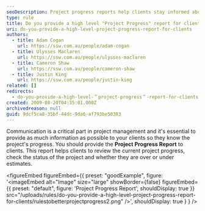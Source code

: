 ```yaml
---
seoDescription: Project progress reports help clients stay informed about project milestones and estimates, ensuring transparency and collaboration.
type: rule
title: Do you provide a high level "Project Progress" report for clients?
uri: do-you-provide-a-high-level-project-progress-report-for-clients
authors:
  - title: Adam Cogan
    url: https://ssw.com.au/people/adam-cogan
  - title: Ulysses Maclaren
    url: https://ssw.com.au/people/ulysses-maclaren
  - title: Cameron Shaw
    url: https://ssw.com.au/people/cameron-shaw
  - title: Justin King
    url: https://ssw.com.au/people/justin-king
related: []
redirects:
  - do-you-provide-a-high-level-＂project-progress＂-report-for-clients
created: 2009-08-20T04:35:01.000Z
archivedreason: null
guid: 9dcf5ca8-35bf-44dc-9da6-af793be50383
---
```


Communication is a critical part in project management and it's essential to provide as much information as possible to your clients so they know the project's progress.
You should provide the **Project Progress Report** to clients. This report helps clients to review the current project progress, check the status of the project and whether they are over or under estimates.

<figureEmbed figureEmbed={{
  preset: "goodExample",
  figure: '<imageEmbed
  alt="Image"
  size="large"
  showBorder={false}
  figureEmbed={{
    preset: "default",
    figure: \'Project Progress Report\',
    shouldDisplay: true
  }}
  src="/uploads/rules/do-you-provide-a-high-level-project-progress-report-for-clients/rulestobetterprojectprogress2.png"
/>',
  shouldDisplay: true
} } />
